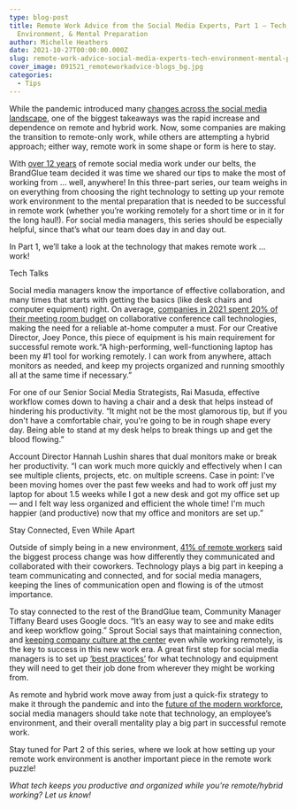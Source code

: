 ```yaml
---
type: blog-post
title: Remote Work Advice from the Social Media Experts, Part 1 — Tech,
  Environment, & Mental Preparation
author: Michelle Heathers
date: 2021-10-27T00:00:00.000Z
slug: remote-work-advice-social-media-experts-tech-environment-mental-preparation
cover_image: 091521_remoteworkadvice-blogs_bg.jpg
categories:
  - Tips
---
```

While the pandemic introduced many [changes across the social media landscape](https://brandglue.com/blog/mid-year-round-up-major-social-media-changes-of-2020-so-far/), one of the biggest takeaways was the rapid increase and dependence on remote and hybrid work. Now, some companies are making the transition to remote-only work, while others are attempting a hybrid approach; either way, remote work in some shape or form is here to stay.

With [over 12 years](https://brandglue.com/about/) of remote social media work under our belts, the BrandGlue team decided it was time we shared our tips to make the most of working from … well, anywhere! In this three-part series, our team weighs in on everything from choosing the right technology to setting up your remote work environment to the mental preparation that is needed to be successful in remote work (whether you’re working remotely for a short time or in it for the long haul!). For social media managers, this series should be especially helpful, since that’s what our team does day in and day out.

In Part 1, we’ll take a look at the technology that makes remote work … work!

Tech Talks

Social media managers know the importance of effective collaboration, and many times that starts with getting the basics (like desk chairs and computer equipment) right. On average, [companies in 2021 spent 20% of their meeting room budget](https://www.forbes.com/sites/forbesbusinesscouncil/2021/03/19/10-remote-workplace-trends-to-look-out-for-in-2021/?sh=37b559672ffd) on collaborative conference call technologies, making the need for a reliable at-home computer a must. For our Creative Director, Joey Ponce, this piece of equipment is his main requirement for successful remote work.“A high-performing, well-functioning laptop has been my #1 tool for working remotely. I can work from anywhere, attach monitors as needed, and keep my projects organized and running smoothly all at the same time if necessary.”

For one of our Senior Social Media Strategists, Rai Masuda, effective workflow comes down to having a chair and a desk that helps instead of hindering his productivity. “It might not be the most glamorous tip, but if you don't have a comfortable chair, you're going to be in rough shape every day. Being able to stand at my desk helps to break things up and get the blood flowing.”

Account Director Hannah Lushin shares that dual monitors make or break her productivity. “I can work much more quickly and effectively when I can see multiple clients, projects, etc. on multiple screens. Case in point: I've been moving homes over the past few weeks and had to work off just my laptop for about 1.5 weeks while I got a new desk and got my office set up — and I felt way less organized and efficient the whole time! I'm much happier (and productive) now that my office and monitors are set up.”

Stay Connected, Even While Apart

Outside of simply being in a new environment, [41% of remote workers](https://buffer.com/2021-state-of-remote-work) said the biggest process change was how differently they communicated and collaborated with their coworkers. Technology plays a big part in keeping a team communicating and connected, and for social media managers, keeping the lines of communication open and flowing is of the utmost importance.

To stay connected to the rest of the BrandGlue team, Community Manager Tiffany Beard uses Google docs. “It’s an easy way to see and make edits and keep workflow going.” Sprout Social says that maintaining connection, and [keeping company culture at the center](https://sproutsocial.com/insights/remote-work/) even while working remotely, is the key to success in this new work era. A great first step for social media managers is to set up [‘best practices’](https://socialmediaexplorer.com/business-innovation-2/8-tips-for-managing-your-social-media-team-remotely/) for what technology and equipment they will need to get their job done from wherever they might be working from.

As remote and hybrid work move away from just a quick-fix strategy to make it through the pandemic and into the [future of the modern workforce](https://www.nytimes.com/2021/08/31/upshot/remote-work.html), social media managers should take note that technology, an employee’s environment, and their overall mentality play a big part in successful remote work.

Stay tuned for Part 2 of this series, where we look at how setting up your remote work environment is another important piece in the remote work puzzle!

*What tech keeps you productive and organized while you’re remote/hybrid working? Let us know!*